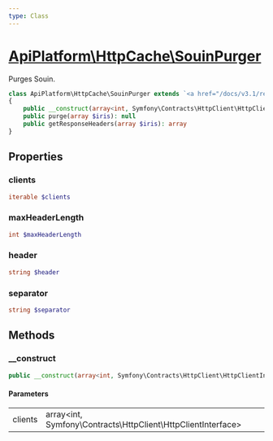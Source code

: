 ```yaml
---
type: Class
---
```


# [ApiPlatform\HttpCache\SouinPurger](/docs/v3.1/reference/HttpCache/SouinPurger)

Purges Souin.


```php
class ApiPlatform\HttpCache\SouinPurger extends `<a href="/docs/v3.1/reference/HttpCache/SurrogateKeysPurger">ApiPlatform\HttpCache\SurrogateKeysPurger</a>` implements `<a href="/docs/v3.1/reference/HttpCache/PurgerInterface">ApiPlatform\HttpCache\PurgerInterface</a>`
{
    public __construct(array<int, Symfony\Contracts\HttpClient\HttpClientInterface> $clients)
    public purge(array $iris): null
    public getResponseHeaders(array $iris): array
}
```
## Properties
### clients

```php
iterable $clients
```



### maxHeaderLength

```php
int $maxHeaderLength
```



### header

```php
string $header
```



### separator

```php
string $separator
```



## Methods

### __construct



```php
public __construct(array<int, Symfony\Contracts\HttpClient\HttpClientInterface> $clients)
```

#### Parameters

<table><tbody>
<tr><td>clients</td><td>array&lt;int, Symfony\Contracts\HttpClient\HttpClientInterface&gt;</td><td></td></tr>
</tbody>
</table>

